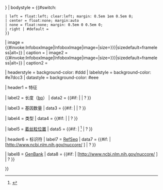 {{infobox
| above = {{{Name|{{{name|{{PAGENAME}} }}} }}}
| bodystyle = {{#switch:{{{align|}}}
 | left = float:left; clear:left; margin: 0.5em 1em 0.5em 0;
 | center = float:none; margin:auto
 | none = float:none; margin: 0.5em 0 0.5em 0;
 | right | #default =
 }}

| image = {{#invoke:InfoboxImage|InfoboxImage|image={{{image|}}}|size={{{image_size|{{{width|}}}}}}|sizedefault=frameless|alt={{{alt|}}}}}
| caption = {{{caption|}}}
| image2 = {{#invoke:InfoboxImage|InfoboxImage|image={{{image2|}}}|size={{{image2_size|{{{width|}}}}}}|sizedefault=frameless|alt={{{alt2|}}}}}
| caption2 = {{{caption2|}}}

| headerstyle = background-color: #ddd
| labelstyle  = background-color: #e7dcc3
| datastyle   = background-color: #eee

| header1 = 特征

| label2 = 长度（[[碱基对|bp]]）
| data2 = {{#if:{{{length_bp|}}} | {{{length_bp}}} | ? }}

| label3 = 基因数量
| data3  =  {{#if:{{{genes|}}} | {{{genes}}} | ? }}

| label4 = 类型<!-- [[常染色体]] or [[allosome]] (sex chromosome) -->
| data4  =  {{#if:{{{type|}}} | {{{type}}} | ? }}

| label5 = [[着絲粒|着丝粒位置]]
| data5 = {{#if:{{{centromere_position|}}} | [[着絲粒|{{{centromere_position}}}]] <ref>{{cite book |chapter=Table 2.3: Human chromosome groups |title=Human Molecular Genetics | publisher=Garland Science |chapterurl=http://www.ncbi.nlm.nih.gov/books/NBK7572/table/A191/ |year=1999 |edition=2nd }}</ref> | ? }}

| header6 = 标识符
| label7 = [[RefSeq]]
| data7  = {{#if:{{{refseq_id|}}} | [http://www.ncbi.nlm.nih.gov/nuccore/{{{refseq_id}}} {{{refseq_id}}}] | ? }}

| label8 = [[GenBank]]
| data8  =  {{#if:{{{genbank_id|}}} | [http://www.ncbi.nlm.nih.gov/nuccore/{{{genbank_id}}} {{{genbank_id}}}] | ? }}

}}<noinclude>
{{Documentation}}
<!--Please add this template's categories to the /doc subpage, not here - thanks!-->
</noinclude>